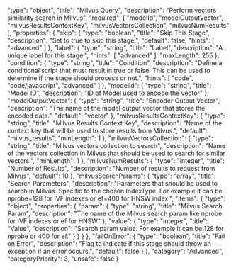   "type": "object",
  "title": "Milvus Query",
  "description": "Perform vectors similarity search in Milvus",
  "required": [
    "modelId",
    "modelOutputVector",
    "milvusResultsContextKey",
    "milvusVectorsCollection",
    "milvusNumResults"
  ],
  "properties": {
    "skip": {
      "type": "boolean",
      "title": "Skip This Stage",
      "description": "Set to true to skip this stage.",
      "default": false,
      "hints": [
        "advanced"
      ]
    },
    "label": {
      "type": "string",
      "title": "Label",
      "description": "A unique label for this stage.",
      "hints": [
        "advanced"
      ],
      "maxLength": 255
    },
    "condition": {
      "type": "string",
      "title": "Condition",
      "description": "Define a conditional script that must result in true or false. This can be used to determine if the stage should process or not.",
      "hints": [
        "code",
        "code/javascript",
        "advanced"
      ]
    },
    "modelId": {
      "type": "string",
      "title": "Model ID",
      "description": "ID of Model used to encode the vector"
    },
    "modelOutputVector": {
      "type": "string",
      "title": "Encoder Output Vector",
      "description": "The name of the model output vector that stores the encoded data.",
      "default": "vector"
    },
    "milvusResultsContextKey": {
      "type": "string",
      "title": "Milvus Results Context Key",
      "description": "Name of the context key that will be used to store results from Milvus.",
      "default": "milvus_results",
      "minLength": 1
    },
    "milvusVectorsCollection": {
      "type": "string",
      "title": "Milvus vectors collection to search",
      "description": "Name of the vectors collection in Milvus that should be used to search for similar vectors.",
      "minLength": 1
    },
    "milvusNumResults": {
      "type": "integer",
      "title": "Number of Results",
      "description": "Number of results to request from Milvus",
      "default": 10
    },
    "milvusSearchParams": {
      "type": "array",
      "title": "Search Parameters",
      "description": "Parameters that should be used to search in Milvus. Specific to the chosen IndexType. For example it can be nprobe=128 for IVF indexes or ef=400 for HNSW index.",
      "items": {
        "type": "object",
        "properties": {
          "param": {
            "type": "string",
            "title": "Milvus Search Param",
            "description": "The name of the Milvus search param like nprobe for IVF indexes or ef for HNSW"
          },
          "value": {
            "type": "integer",
            "title": "Value",
            "description": "Search param value. For example it can be 128 for nprobe or 400 for ef."
          }
        }
      }
    },
    "failOnError": {
      "type": "boolean",
      "title": "Fail on Error",
      "description": "Flag to indicate if this stage should throw an exception if an error occurs.",
      "default": false
    }
  },
  "category": "Advanced",
  "categoryPriority": 3,
  "unsafe": false
}
